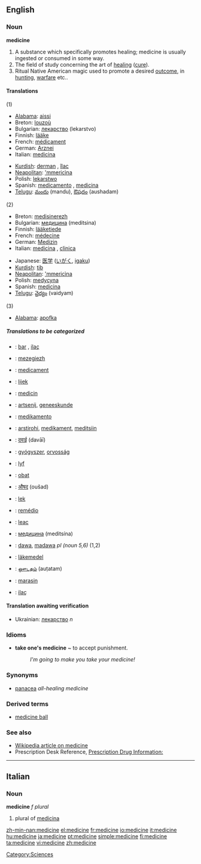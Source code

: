 ==English==
{{Wikipedia}}
===Noun===
'''medicine'''
# A substance which specifically promotes healing; medicine is usually ingested or consumed in some way.
# The field of study concerning the art of [[healing]] ([[cure]]).
# Ritual Native American magic used to promote a desired [[outcome]], in [[hunting]], [[warfare]] etc..

====Translations====
; (1)
{{top}}
*[[Alabama]]: [[aissi]]
*Breton: [[louzoù]] {{p}}
*Bulgarian: [[лекарство]] (lekarstvo) {{n}}
*Finnish: [[lääke]]
*French: [[médicament]] {{m}}
*German: [[Arznei]] {{f}}
*Italian: [[medicina]] {{f}}
{{mid}}
*[[Kurdish]]: [[derman]] {{m}}, [[îlac]] {{m}}
*[[Neapolitan]]: [['mmericìna]] {{f}}
*Polish: [[lekarstwo]] {{n}}
*Spanish: [[medicamento]] {{m}}, [[medicina]] {{f}}
*[[Telugu]]: [[మందు]] (mandu), [[ఔషదం]] (aushadam)
{{bottom}}

; (2)
{{top}}
*Breton: [[medisinerezh]] {{m}}
*Bulgarian: [[медицина]] (meditsina) {{f}}
*Finnish: [[lääketiede]]
*French: [[médecine]] {{f}}
*German: [[Medizin]] {{f}}
*Italian: [[medicina]] {{f}}, [[clinica]] {{f}}
{{mid}}
*Japanese: [[医学]] ([[いがく]], [[igaku]])
*[[Kurdish]]: [[tib]] {{f}}
*[[Neapolitan]]: [['mmericìna]] {{f}}
*Polish: [[medycyna]] {{f}}
*Spanish: [[medicina]] {{f}}
*[[Telugu]]: [[వైద్యం]] (vaidyam)
{{bottom}}

; (3)
{{top}}
*[[Alabama]]: [[apofka]]
{{mid}}
{{bottom}}

=====Translations to be categorized=====
{{checktrans}}
{{top}}
*{{ttbc|Albanian}}: [[bar]] {{m}}, [[ilaç]] {{m}}
*{{ttbc|Breton}}: [[mezegiezh]] {{f}}
*{{ttbc|Catalan}}: [[medicament]] {{m}}
*{{ttbc|Croatian}}: [[lijek]] {{m}}
*{{ttbc|Danish}}: [[medicin]]
*{{ttbc|Dutch}}: [[artsenij]], [[geneeskunde]]
*{{ttbc|Esperanto}}: [[medikamento]]
*{{ttbc|Estonian}}: [[arstirohi]], [[medikament]], [[meditsiin]]
*{{ttbc|Hindi}}: [[दवाई]] (davāī)
*{{ttbc|Hungarian}}: [[gyógyszer]], [[orvosság]]
*{{ttbc|Icelandic}}: [[lyf]]
{{mid}}
*{{ttbc|Indonesian}}: [[obat]]
*{{ttbc|Marathi}}: [[औषद]] (oušad)
*{{ttbc|Polish}}: [[lek]] {{m}}
*{{ttbc|Portuguese}}: [[remédio]] {{m}}
*{{ttbc|Romanian}}: [[leac]] {{mf}}
*{{ttbc|Russian}}: [[медицина]] (meditsína) {{f}}
*{{ttbc|Swahili}}: [[dawa]], [[madawa]] ''pl (noun 5,6)'' (1,2)
*{{ttbc|Swedish}}: [[läkemedel]]
*{{ttbc|Tamil}}: [[ஔடதம்]] (auṭatam)
*{{ttbc|Tok Pisin}}: [[marasin]]
*{{ttbc|Turkish}}: [[ilaç]]
{{bottom}}

====Translation awaiting verification====
*Ukrainian: [[лекарство]] ''n''

===Idioms===
*'''take one's medicine''' ~ to accept punishment.
*:''I'm going to make you take your medicine!''

===Synonyms===
*[[panacea]] ''all-healing medicine''

===Derived terms===
*[[medicine ball]]

===See also===
* [[w:Medicine|Wikipedia article on medicine]]
* Prescription Desk Reference, [http://prescriptiondesk.com Prescription Drug Information:]

----

==Italian==

===Noun===
'''medicine''' ''f plural''

# plural of [[medicina]]

[[Category:Sciences]]

[[zh-min-nan:medicine]]
[[el:medicine]]
[[fr:medicine]]
[[io:medicine]]
[[it:medicine]]
[[hu:medicine]]
[[ja:medicine]]
[[pt:medicine]]
[[simple:medicine]]
[[fi:medicine]]
[[ta:medicine]]
[[vi:medicine]]
[[zh:medicine]]
